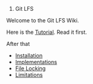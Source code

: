 # Git LFS

Welcome to the Git LFS Wiki.

Here is the [[Tutorial]]. Read it first.

After that
* [[Installation]]
* [[Implementations]]
* [[File Locking]]
* [[Limitations]]
